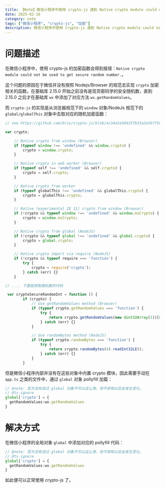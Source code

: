 ```yaml
---
title: 【Note】微信小程序中使用 crypto-js 遇到 Native crypto module could not be used to get secure random number 的解决方案
date: 2025-02-16
category: note
tags: ["微信小程序", "crypto-js", "加密"]
description: 微信小程序中使用 crypto-js 遇到 Native crypto module could not be used to get secure random number 的解决方案
---
```

# 问题描述

在微信小程序中，使用 crypto-js 的加密函数会得到报错：`Native crypto module could not be used to get secure random number.`。

这个问题的原因在于微信并没有按照 Nodejs/Browser 的规范去实现 `crypto` 加密相关的函数。在基础库 2.15.0 开始之前没有是现货密码学的安全随机数，直到 2.15.0 之后才在基础库  `wx` 中添加了对应方法 `wx.getRandomValues`。

而 `crypto-js` 的实现是从浏览器规范下的 `window` 对象/NodeJs 规范下的 `global/globalThis` 对象中去取对应的随机加密函数：

```javascript
// see https://github.com/brix/crypto-js/blob/ac34a5a584337b33a2e567f50d96819a96ac44bf/src/core.js#L47    

var crypto;

    // Native crypto from window (Browser)
    if (typeof window !== 'undefined' && window.crypto) {
        crypto = window.crypto;
    }

    // Native crypto in web worker (Browser)
    if (typeof self !== 'undefined' && self.crypto) {
        crypto = self.crypto;
    }

    // Native crypto from worker
    if (typeof globalThis !== 'undefined' && globalThis.crypto) {
        crypto = globalThis.crypto;
    }

    // Native (experimental IE 11) crypto from window (Browser)
    if (!crypto && typeof window !== 'undefined' && window.msCrypto) {
        crypto = window.msCrypto;
    }

    // Native crypto from global (NodeJS)
    if (!crypto && typeof global !== 'undefined' && global.crypto) {
        crypto = global.crypto;
    }

    // Native crypto import via require (NodeJS)
    if (!crypto && typeof require === 'function') {
        try {
            crypto = require('crypto');
        } catch (err) {}
    }

// .... 下面是获取随机数的代码

 var cryptoSecureRandomInt = function () {
        if (crypto) {
            // Use getRandomValues method (Browser)
            if (typeof crypto.getRandomValues === 'function') {
                try {
                    return crypto.getRandomValues(new Uint32Array(1))[0];
                } catch (err) {}
            }

            // Use randomBytes method (NodeJS)
            if (typeof crypto.randomBytes === 'function') {
                try {
                    return crypto.randomBytes(4).readInt32LE();
                } catch (err) {}
            }
        }
```

 

但是微信小程序内部并没有在这些对象中内置 crypto 模块，因此需要手动在 `app.ts` 之类的文件中，通过 `global` 对象 pollyfill 加载：

```typescript
// @note: 官方没有说过 global 对象不可以这么用，但不排除以后会发生变化。
// @ts-ignore
global['crypto'] = {
  getRandomValues:wx.getRandomValues
}
```

# 解决方式

在微信小程序的全局对象 `global` 中添加对应的 pollyfill 代码：

```typescript
// @note: 官方没有说过 global 对象不可以这么用，但不排除以后会发生变化。
// @ts-ignore
global['crypto'] = {
  getRandomValues:wx.getRandomValues
}
```

如此便可以正常使用 crypto-js 了。
